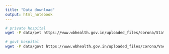 ```yaml
---
title: "Data download"
output: html_notebook
---
```



```bash
# private hospital
wget -P data/pvt https://www.wbhealth.gov.in/uploaded_files/corona/Status_of_Vacant_Beds_as_on_28th_April,.2021_.pdf

# govt hospital
wget -P data/govt https://www.wbhealth.gov.in/uploaded_files/corona/Vacant_bed_status_as_on_27.04_.2021_(1)_.pdf
```

